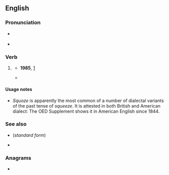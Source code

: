 ==English==

===Pronunciation===
* {{a|RP}} {{IPA|en|/skwəʊz/}}
* {{a|GA}} {{IPA|en|/skwoʊz/}}

===Verb===
{{head|en|verb form}}

# {{lb|en|nonstandard}} {{en-past of|squeeze}}
#* '''1985''', {{w|Ronald Reagan}} [https://www.reaganlibrary.gov/sspeeches/80585a]
#*: {{quote|en|I picked at it, and I '''squoze''' it and so forth and messed myself up a little bit.}}
#* {{quote-web
|en
|date=2009-03-09
|year=
|first=
|last=
|author=John DeNardo
|authorlink=
|title=SF Signal Welcomes Pete Tzinski
|site=SF Signal
|url=http://www.sfsignal.com/archives/2009/03/sf_signal_welcomes_pete_tzinski/
|archiveorg=
|accessdate=2012-09-18
|passage=Just when you think we '''squoze''' (yes, that’s a word) the blogosphere dry,
}}

====Usage notes====
* ''Squoze'' is apparently the most common of a number of dialectal variants of the past tense of ''squeeze''. It is attested in both British and American dialect: The OED Supplement shows it in American English since 1844.

===See also===
* {{l|en|squeezed}} (''standard form'')
* {{l|en|squozen}}

===Anagrams===
* {{anagrams|en|a=eoqsuz|Zoques}}
